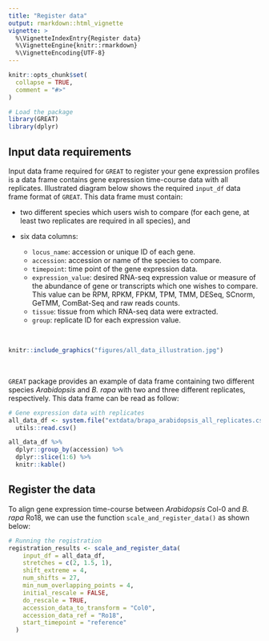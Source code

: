 ```yaml
---
title: "Register data"
output: rmarkdown::html_vignette
vignette: >
  %\VignetteIndexEntry{Register data}
  %\VignetteEngine{knitr::rmarkdown}
  %\VignetteEncoding{UTF-8}
---
```


```r
knitr::opts_chunk$set(
  collapse = TRUE,
  comment = "#>"
)
```


```r
# Load the package
library(GREAT)
library(dplyr)
```

## Input data requirements

Input data frame required for `GREAT` to register your gene expression profiles is a data frame contains gene expression time-course data with all replicates. Illustrated diagram below shows the required `input_df` data frame format of `GREAT`. This data frame must contain:

- two different species which users wish to compare (for each gene, at least two replicates are required in all species), and
- six data columns: 

  - `locus_name`: accession or unique ID of each gene. 
  - `accession`: accession or name of the species to compare.
  - `timepoint`: time point of the gene expression data.
  - `expression_value`: desired RNA-seq expression value or measure of the abundance of gene or transcripts which one wishes to compare. This value can be RPM, RPKM, FPKM, TPM, TMM, DESeq, SCnorm, GeTMM, ComBat-Seq and raw reads counts.
  - `tissue`: tissue from which RNA-seq data were extracted. 
  - `group`: replicate ID for each expression value.
  
<br>

```r
knitr::include_graphics("figures/all_data_illustration.jpg")
```

<br>

`GREAT` package provides an example of data frame containing two different species *Arabidopsis* and *B. rapa* with two and three different replicates, respectively. This data frame can be read as follow:

```r
# Gene expression data with replicates
all_data_df <- system.file("extdata/brapa_arabidopsis_all_replicates.csv", package = "GREAT") %>%
  utils::read.csv()
```

```r
all_data_df %>% 
  dplyr::group_by(accession) %>% 
  dplyr::slice(1:6) %>% 
  knitr::kable()
```


## Register the data

To align gene expression time-course between *Arabidopsis* Col-0 and *B. rapa* Ro18, we can use the function `scale_and_register_data()` as shown below:

```r
# Running the registration
registration_results <- scale_and_register_data(
    input_df = all_data_df,
    stretches = c(2, 1.5, 1),
    shift_extreme = 4,
    num_shifts = 27,
    min_num_overlapping_points = 4,
    initial_rescale = FALSE,
    do_rescale = TRUE,
    accession_data_to_transform = "Col0",
    accession_data_ref = "Ro18",
    start_timepoint = "reference"
  )
```

